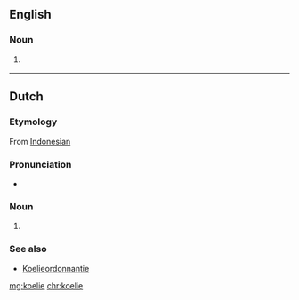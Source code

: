 ==English==

===Noun===
{{en-noun}}

# {{cx|South Africa|lang=en}} {{alternative spelling of|coolie|lang=en}}

----

==Dutch==

===Etymology===
From [[w:Bahasa Indonesia|Indonesian]]

===Pronunciation===
* {{hyphenation|koe|lie|lang=nl}}

===Noun===
{{nl-noun|m|-s|koelietje}}

# {{l|en|coolie}}

===See also===
* [[w:nl:Koelie#Koelieordonnantie|Koelieordonnantie]]

[[mg:koelie]]
[[chr:koelie]]